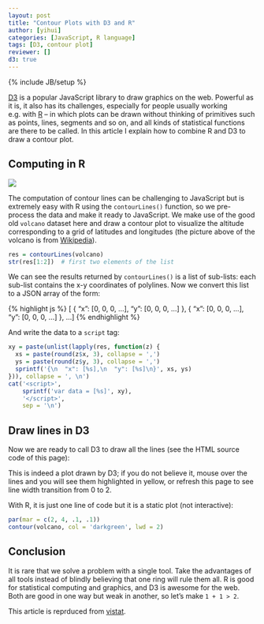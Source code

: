 ```yaml
---
layout: post
title: "Contour Plots with D3 and R"
author: [yihui]
categories: [JavaScript, R language]
tags: [D3, contour plot]
reviewer: []
d3: true
---
```

{% include JB/setup %}

[D3](https://github.com/mbostock/d3) is a popular JavaScript library to draw graphics on the web.
Powerful as it is, it also has its challenges, especially for people usually working e.g. with [R](http://www.r-project.org) -- in which plots can be drawn without thinking of
primitives such as points, lines, segments and so on, and all kinds of statistical functions are
there to be called. In this article I explain how to combine R and D3 to draw a contour plot.

## Computing in R

![](http://upload.wikimedia.org/wikipedia/commons/thumb/6/62/Mount_Eden.jpg/320px-Mount_Eden.jpg)

The computation of contour lines can be challenging to JavaScript but is extremely easy with R
using the `contourLines()` function, so we pre-process the data and make it ready to JavaScript. We
make use of the good old `volcano` dataset here and draw a contour plot to visualize the altitude
corresponding to a grid of latitudes and longitudes (the picture above of the volcano is from
[Wikipedia](http://en.wikipedia.org/wiki/Mount_Eden)).

```r
res = contourLines(volcano)
str(res[1:2])  # first two elements of the list
```

We can see the results returned by `contourLines()` is a list of sub-lists: each sub-list contains
the x-y coordinates of polylines. Now we convert this list to a JSON array of the form:

{% highlight js %}
[
{
  "x": [0, 0, 0, ...],
  "y": [0, 0, 0, ...]
},
{
  "x": [0, 0, 0, ...],
  "y": [0, 0, 0, ...]
},
...
]
{% endhighlight %}

And write the data to a `script` tag:

```r
xy = paste(unlist(lapply(res, function(z) {
  xs = paste(round(z$x, 3), collapse = ',')
  ys = paste(round(z$y, 3), collapse = ',')
  sprintf('{\n  "x": [%s],\n  "y": [%s]\n}', xs, ys)
})), collapse = ', \n')
cat('<script>',
    sprintf('var data = [%s]', xy),
    '</script>',
    sep = '\n')
```

## Draw lines in D3

Now we are ready to call D3 to draw all the lines (see the HTML source code of this page):

<script src="http://d3js.org/d3.v2.min.js">
</script>

<div id="volcano" style="text-align: center;"></div>

<script type="text/javascript">
var width = 500, height = 300;

var x = d3.scale.linear()
    .domain([0, 1])
    .range([0, width]);

var y = d3.scale.linear()
    .domain([0, 1])
    .range([height, 0]);

var line = d3.svg.line()
    .x(function(d) { return x(d.x); })
    .y(function(d) { return y(d.y); });

var svg = d3.select("#volcano").append("svg")
    .attr("width", width)
    .attr("height", height)
    .selectAll("path")
      .data(data.map(function(d) {
        return d3.range(d.x.length).map(function(i) {
          return {x: d.x[i], y: d.y[i]};
        });
      }))
    .enter().append("svg:path")
      .attr("d", line)
      .on("mouseover", function(d, i) {
        d3.select(this).style("stroke", "yellow");
      })
      .on("mouseout", function(d, i) {
        d3.select(this).style("stroke", "darkgreen");
      })
      .style("fill", "none")
      .style("stroke", "darkgreen")
      .style("stroke-width", 0)
      .transition()
      .duration(10000)
      .style("stroke-width", 2);
</script>

This is indeed a plot drawn by D3; if you do not believe it, mouse over the lines and you will see
them highlighted in yellow, or refresh this page to see line width transition from 0 to 2.

With R, it is just one line of code but it is a static plot (not interactive):

```r
par(mar = c(2, 4, .1, .1))
contour(volcano, col = 'darkgreen', lwd = 2)
```

## Conclusion

It is rare that we solve a problem with a single tool. Take the advantages of all tools instead of
blindly believing that one ring will rule them all. R is good for statistical computing and
graphics, and D3 is awesome for the web. Both are good in one way but weak in another, so let's
make `1 + 1 > 2`.

This article is reprduced from [vistat](http://vis.supstat.com/2012/11/contour-plots-with-d3-and-r/).

